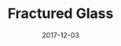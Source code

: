 ---
title: Fractured Glass
tags: [generative art]
date: 2017-12-03
priority: 2
draft: true
slug: '/fractured-glass'
---